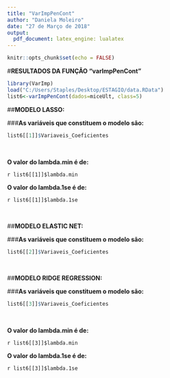 ---
title: "VarImpPenCont"
author: "Daniela Moleiro"
date: "27 de Março de 2018"
output: 
  pdf_document: latex_engine: lualatex
---



```{r setup, include=FALSE}

knitr::opts_chunk$set(echo = FALSE)

```



#**RESULTADOS DA FUNÇÃO "varImpPenCont"**

```{r varImpPenBi, echo=FALSE, cache=FALSE, include=FALSE, results=FALSE, warning=FALSE, comment=FALSE, warning=FALSE}

library(VarImp)
load("C:/Users/Staples/Desktop/ESTAGIO/data.RData")
list6<-varImpPenCont(dados=miceUlt, class=5)

```



##**MODELO LASSO:**



###**As variáveis que constituem o modelo são:**  

```{r, echo=FALSE}

list6[[1]]$Variaveis_Coeficientes

```



&nbsp;



**O valor do lambda.min é de:**

`r list6[[1]]$lambda.min`



**O valor do lambda.1se é de:**

`r list6[[1]]$lambda.1se`



&nbsp;



##**MODELO ELASTIC NET:**



###**As variáveis que constituem o modelo são:**

```{r, echo=FALSE}

list6[[2]]$Variaveis_Coeficientes

```



&nbsp;



##**MODELO RIDGE REGRESSION:**



###**As variáveis que constituem o modelo são:**

```{r, echo=FALSE}

list6[[3]]$Variaveis_Coeficientes

```



&nbsp;



**O valor do lambda.min é de:**

`r list6[[3]]$lambda.min`



**O valor do lambda.1se é de:**

`r list6[[3]]$lambda.1se`



&nbsp;

